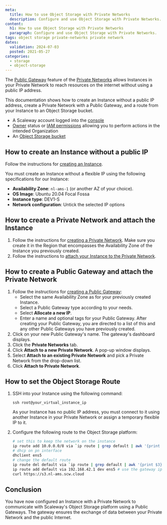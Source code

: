 ```yaml
---
meta:
  title: How to use Object Storage with Private Networks
  description: Configure and use Object Storage with Private Networks.
content:
  h1: How to use Object Storage with Private Networks
  paragraph: Configure and use Object Storage with Private Networks.
tags: object storage private-networks private network
dates:
  validation: 2024-07-03
  posted: 2021-05-27
categories:
  - storage
  - object-storage
---
```


The [Public Gateway](/network/public-gateways/concepts/#public-gateway/) feature of the [Private Networks](/network/vpc/concepts/#private-networks/) allows Instances in your Private Network to reach resources on the internet without using a public IP address.

This documentation shows how to create an Instance without a public IP address, create a Private Network with a Public Gateway, and a route from your Instance to an Object Storage bucket.

<Macro id="requirements" />

- A Scaleway account logged into the [console](https://console.scaleway.com/)
- [Owner](/identity-and-access-management/iam/concepts/#owner/) status or [IAM permissions](/identity-and-access-management/iam/concepts/#permission/) allowing you to perform actions in the intended Organization
- An [Object Storage bucket](/storage/object/how-to/create-a-bucket/)

## How to create an Instance without a public IP

Follow the instructions for [creating an Instance](/compute/instances/how-to/create-an-instance/). 

You must create an Instance without a flexible IP using the following specifications for our Instance:
  - **Availability Zone**: `nl-ams-1` (or another AZ of your choice).
  - **OS Image**: Ubuntu 20.04 Focal Fossa
  - **Instance type**: DEV1-S
  - **Network configuration**: Untick the selected IP options

## How to create a Private Network and attach the Instance

1. Follow the instructions for [creating a Private Network](/network/vpc/how-to/create-private-network/). Make sure you create it in the Region that encompasses the Availability Zone of the Instance you previously created.
2. Follow the instructions to [attach your Instance to the Private Network](/network/vpc/how-to/attach-resources-to-pn/).

## How to create a Public Gateway and attach the Private Network

1. Follow the instructions for [creating a Public Gateway](/network/public-gateways/how-to/create-a-public-gateway/):
    - Select the same Availability Zone as for your previously created Instance.
    - Select a Public Gateway type according to your needs.
    - Select **Allocate a new IP**.
    - Enter a name and optional tags for your Public Gateway.
    After creating your Public Gateway, you are directed to a list of this and any other Public Gateways you have previously created.
2. Click on your new Public Gateway's name. The gateway's dashboard displays.
3. Click the **Private Networks** tab.
4. Click **Attach to a new Private Network**. A pop-up window displays.
5. Select **Attach to an existing Private Network** and pick a Private Network from the drop-down list.
6. Click **Attach to Private Network**.

## How to set the Object Storage Route

1. SSH into your Instance using the following command:
    ```
    ssh root@your_virtual_instance_ip
    ```

    <Message type="note">
    As your Instance has no public IP address, you must connect to it using another Instance in your Private Network or assign a temporary flexible IP to it.

    </Message>
2. Configure the following route to the Object Storage platform:
    ```sh
    # set this to keep the network on the instance
    ip route add 10.0.0.0/8 via `ip route | grep default | awk '{print $3} '` dev ens2
    # dhcp on pn interface
    dhclient ens5
    # change the default route
    ip route del default via `ip route | grep default | awk '{print $3} '` dev ens2
    ip route add default via 192.168.42.1 dev ens5 # use the gateway ip in the gateway's description
    curl https://s3.nl-ams.scw.cloud
    ```

## Conclusion

You have now configured an Instance with a Private Network to communicate with Scaleway's Object Storage platform using a Public Gateways. The gateway ensures the exchange of data between your Private Network and the public Internet.


